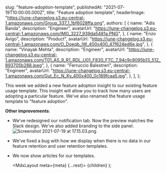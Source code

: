 
  slug: "feature-adoption-template",
  publishedAt: "2021-07-19T10:00:00.000Z",
  title: "Feature adoption template",
  headerImage:
    "https://june-changelog.s3.eu-central-1.amazonaws.com/Group_337_1_1bf6028ffa.png",
  authors: [
    {
      name: "Adis Banda",
      description: "Engineer",
      avatarUrl:
        "https://june-changelog.s3.eu-central-1.amazonaws.com/IMG_3227_939da5481a.PNG",
    },
    {
      name: "Enzo Avigo",
      description: "Product",
      avatarUrl:
        "https://june-changelog.s3.eu-central-1.amazonaws.com/O_Doeqb_IW_400x400_47f624ed6e.jpg",
    },
    {
      name: "Vinayak Mehta",
      description: "Engineer",
      avatarUrl:
        "https://june-changelog.s3.eu-central-1.amazonaws.com/T01_AS_9_R1_RDL_U01_F830_FTC_7_94c9c8095b13_512_893705b288.jpeg",
    },
    {
      name: "Ferruccio Balestreri",
      description: "Engineer",
      avatarUrl:
        "https://june-changelog.s3.eu-central-1.amazonaws.com/Gut_Ec_N_Ky_400x400_0c189fcaa5.jpg",
    },
  ],
};

This week we added a new feature adoption insight to our existing feature usage template. This insight will allow you to track how many users are adopting a particular feature. We've also renamed the feature usage template to "feature adoption".

**Other improvements**:

- We've redesigned our notification tab. Now the preview matches the Slack design. We've also added branding to the side panel. ![Screenshot 2021-07-19 at 17.15.03.png](https://june-changelog.s3.eu-central-1.amazonaws.com/Screenshot_2021_07_19_at_17_15_03_c0933f6e7c.png)
- We've fixed a bug with how we display when there is no data in our feature retention and user retention templates.
- We now show articles for our templates.

  <MdxLayout meta={meta} {...rest}>
    {children}
  </MdxLayout>
);
